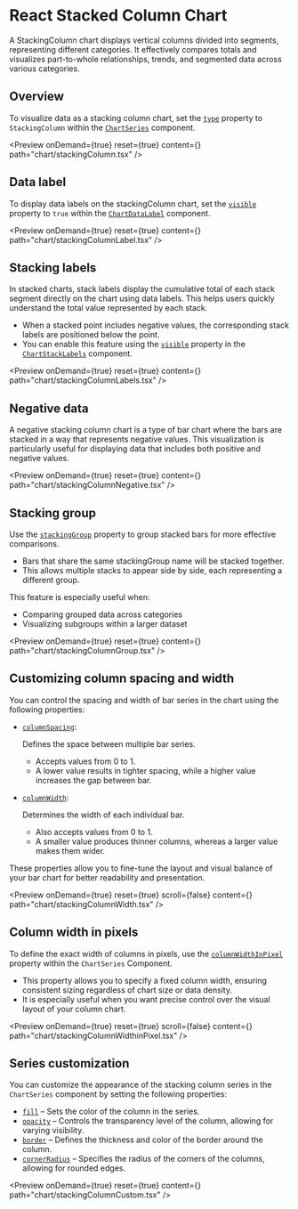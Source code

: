 
<Meta title="React Stacked Column Chart | Syncfusion"
  description="React Chart stacked column charts stack series in vertical bars to show part-to-whole and totals."
/>
    
# React Stacked Column Chart

A StackingColumn chart displays vertical columns divided into segments, representing different categories. It effectively compares totals and visualizes part-to-whole relationships, trends, and segmented data across various categories.

## Overview

To visualize data as a stacking column chart, set the [`type`](https://react-api.syncfusion.com/chart/chartseriesprops#type) property to `StackingColumn` within the [`ChartSeries`](https://react-api.syncfusion.com/chart/chartseriesprops) component.

<Preview onDemand={true} reset={true} content={<StackingColumn />} path="chart/stackingColumn.tsx" />

## Data label

To display data labels on the stackingColumn chart, set the [`visible`](https://react-api.syncfusion.com/chart/chartdatalabelprops#visible) property to `true` within the [`ChartDataLabel`](https://react-api.syncfusion.com/chart/chartdatalabelprops) component.

<Preview onDemand={true} reset={true} content={<StackingColumnLabel />} path="chart/stackingColumnLabel.tsx" />

## Stacking labels

In stacked charts, stack labels display the cumulative total of each stack segment directly on the chart using data labels. This helps users quickly understand the total value represented by each stack.

- When a stacked point includes negative values, the corresponding stack labels are positioned below the point.
- You can enable this feature using the [`visible`](https://react-api.syncfusion.com/chart/chartstacklabelsprops#visible) property in the [`ChartStackLabels`](https://react-api.syncfusion.com/chart/chartstacklabelsprops) component.

<Preview onDemand={true} reset={true} content={<StackingColumnLabels />} path="chart/stackingColumnLabels.tsx" />

## Negative data

A negative stacking column chart is a type of bar chart where the bars are stacked in a way that represents negative values. This visualization is particularly useful for displaying data that includes both positive and negative values.

<Preview onDemand={true} reset={true} content={<StackingColumnNegative />} path="chart/stackingColumnNegative.tsx" />

## Stacking group

Use the [`stackingGroup`](https://react-api.syncfusion.com/chart/chartseriesprops#stackinggroup) property to group stacked bars for more effective comparisons.

- Bars that share the same stackingGroup name will be stacked together.
- This allows multiple stacks to appear side by side, each representing a different group.

This feature is especially useful when:
- Comparing grouped data across categories
- Visualizing subgroups within a larger dataset

<Preview onDemand={true} reset={true} content={<StackingColumnGroup />} path="chart/stackingColumnGroup.tsx" />

## Customizing column spacing and width

You can control the spacing and width of bar series in the chart using the following properties:

- [`columnSpacing`](https://react-api.syncfusion.com/chart/chartseriesprops#columnspacing):

    Defines the space between multiple bar series.
    - Accepts values from 0 to 1.
    - A lower value results in tighter spacing, while a higher value increases the gap between bar.

- [`columnWidth`](https://react-api.syncfusion.com/chart/chartseriesprops#columnwidth):

    Determines the width of each individual bar.
    - Also accepts values from 0 to 1.
    - A smaller value produces thinner columns, whereas a larger value makes them wider.

These properties allow you to fine-tune the layout and visual balance of your bar chart for better readability and presentation.

<Preview onDemand={true} reset={true} scroll={false} content={<StackingColumnWidth />} path="chart/stackingColumnWidth.tsx" />

## Column width in pixels

To define the exact width of columns in pixels, use the [`columnWidthInPixel`](https://react-api.syncfusion.com/chart/chartseriesprops#columnwidthinpixel) property within the `ChartSeries` Component.

- This property allows you to specify a fixed column width, ensuring consistent sizing regardless of chart size or data density.
- It is especially useful when you want precise control over the visual layout of your column chart.

<Preview onDemand={true} reset={true} scroll={false} content={<StackingColumnWidthinPixel />} path="chart/stackingColumnWidthinPixel.tsx" />

## Series customization

You can customize the appearance of the stacking column series in the `ChartSeries` component by setting the following properties: 

- [`fill`](https://react-api.syncfusion.com/chart/chartseriesprops#fill) – Sets the color of the column in the series.  
- [`opacity`](https://react-api.syncfusion.com/chart/chartseriesprops#opacity) – Controls the transparency level of the column, allowing for varying visibility.  
- [`border`](https://react-api.syncfusion.com/chart/chartseriesprops#border) – Defines the thickness and color of the border around the column.  
- [`cornerRadius`](https://react-api.syncfusion.com/chart/chartseriesprops#cornerradius) – Specifies the radius of the corners of the columns, allowing for rounded edges.

<Preview onDemand={true} reset={true} content={<StackingColumnCustom />} path="chart/stackingColumnCustom.tsx" />